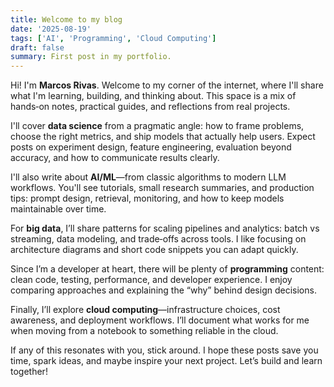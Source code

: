 ```yaml
---
title: Welcome to my blog
date: '2025-08-19'
tags: ['AI', 'Programming', 'Cloud Computing']
draft: false
summary: First post in my portfolio.
---
```


Hi! I'm **Marcos Rivas**. Welcome to my corner of the internet, where I'll share what I'm learning, building, and thinking about. This space is a mix of hands‑on notes, practical guides, and reflections from real projects.

I'll cover **data science** from a pragmatic angle: how to frame problems, choose the right metrics, and ship models that actually help users. Expect posts on experiment design, feature engineering, evaluation beyond accuracy, and how to communicate results clearly.

I'll also write about **AI/ML**—from classic algorithms to modern LLM workflows. You'll see tutorials, small research summaries, and production tips: prompt design, retrieval, monitoring, and how to keep models maintainable over time.

For **big data**, I’ll share patterns for scaling pipelines and analytics: batch vs streaming, data modeling, and trade‑offs across tools. I like focusing on architecture diagrams and short code snippets you can adapt quickly.

Since I’m a developer at heart, there will be plenty of **programming** content: clean code, testing, performance, and developer experience. I enjoy comparing approaches and explaining the “why” behind design decisions.

Finally, I’ll explore **cloud computing**—infrastructure choices, cost awareness, and deployment workflows. I’ll document what works for me when moving from a notebook to something reliable in the cloud.

If any of this resonates with you, stick around. I hope these posts save you time, spark ideas, and maybe inspire your next project. Let’s build and learn together!
